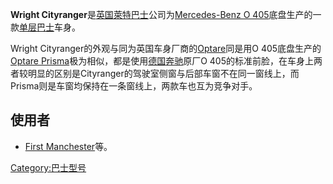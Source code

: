 '''Wright Cityranger'''是[[英国|英国]][[萊特巴士|萊特巴士]]公司为[[梅赛德斯-奔驰_O405|Mercedes-Benz O 405]]底盘生产的一款[[单层巴士|单层巴士]]车身。

Wright Cityranger的外观与同为英国车身厂商的[[Optare|Optare]]同是用O 405底盘生产的[[Optare_Prisma|Optare Prisma]]极为相似，都是使用[[德国|德国]][[奔驰|奔驰]]原厂O 405的标准前脸，在车身上两者较明显的区别是Cityranger的驾驶室侧窗与后部车窗不在同一窗线上，而Prisma则是车窗均保持在一条窗线上，两款车也互为竞争对手。

==使用者==
*[[First_Manchester|First Manchester]]等。

{{Wrightbus}}

{{巴士小作品}}

[[Category:巴士型号|Category:巴士型号]]